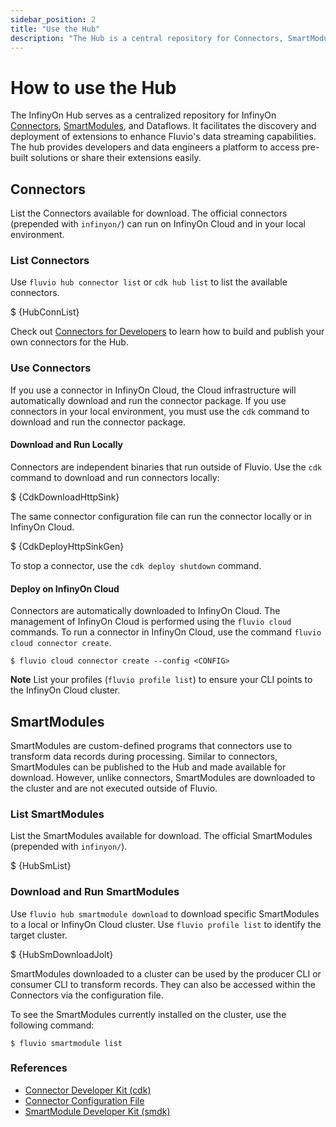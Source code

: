 ```yaml
---
sidebar_position: 2
title: "Use the Hub"
description: "The Hub is a central repository for Connectors, SmartModules, Dataflows, and more"
---
```


# How to use the Hub

The InfinyOn Hub serves as a centralized repository for InfinyOn [Connectors](#connectors), [SmartModules](#smartmodules), and Dataflows. It facilitates the discovery and deployment of extensions to enhance Fluvio's data streaming capabilities. The hub provides developers and data engineers a platform to access pre-built solutions or share their extensions easily.


## Connectors

List the Connectors available for download. The official connectors (prepended with `infinyon/`) can run on InfinyOn Cloud and in your local environment.

### List Connectors

Use `fluvio hub connector list` or `cdk hub list` to list the available connectors.

<CodeBlock language="bash" copyBehavior="fl">$ {HubConnList}</CodeBlock>

Check out [Connectors for Developers] to learn how to build and publish your own connectors for the Hub.

### Use Connectors

If you use a connector in InfinyOn Cloud, the Cloud infrastructure will automatically download and run the connector package. If you use connectors in your local environment, you must use the `cdk` command to download and run the connector package.

#### Download and Run Locally

Connectors are independent binaries that run outside of Fluvio. Use the `cdk` command to download and run connectors locally:

<CodeBlock language="bash" copyBehavior="fl">$ {CdkDownloadHttpSink}</CodeBlock>

The same connector configuration file can run the connector locally or in InfinyOn Cloud.

<CodeBlock language="bash" copyBehavior="fl">$ {CdkDeployHttpSinkGen}</CodeBlock>

To stop a connector, use the `cdk deploy shutdown` command.


#### Deploy on InfinyOn Cloud

Connectors are automatically downloaded to InfinyOn Cloud. The management of InfinyOn Cloud is performed using the `fluvio cloud` commands. To run a connector in InfinyOn Cloud, use the command `fluvio cloud connector create`.

```shell copy="fl"
$ fluvio cloud connector create --config <CONFIG>
```

**Note** List your profiles (`fluvio profile list`) to ensure your CLI points to the InfinyOn Cloud cluster.


## SmartModules

SmartModules are custom-defined programs that connectors use to transform data records during processing. Similar to connectors, SmartModules can be published to the Hub and made available for download. However, unlike connectors, SmartModules are downloaded to the cluster and are not executed outside of Fluvio.

### List SmartModules

List the SmartModules available for download. The official SmartModules (prepended with `infinyon/`).

<CodeBlock language="bash" copyBehavior="fl">$ {HubSmList}</CodeBlock>


### Download and Run SmartModules

Use `fluvio hub smartmodule download` to download specific SmartModules to a local or InfinyOn Cloud cluster. Use `fluvio profile list` to identify the target cluster.

<CodeBlock language="bash" copyBehavior="fl">$ {HubSmDownloadJolt}</CodeBlock>

SmartModules downloaded to a cluster can be used by the producer CLI or consumer CLI to transform records. They can also be accessed within the Connectors via the configuration file.

To see the SmartModules currently installed on the cluster, use the following command:

```shell copy="fl"
$ fluvio smartmodule list 
 ```

### References
- [Connector Developer Kit (cdk)]
- [Connector Configuration File]
- [SmartModule Developer Kit (smdk)]

[cdk deploy shutdown]: /connectors/developers/overview.mdx#shutdown-a-connector
[`profile`]: fluvio/cli/fluvio/profile.mdx
[Connectors for Developers]: /connectors/developers/overview.mdx
[Connector Configuration File]: connectors/configuration.mdx
[Connector Developer Kit (cdk)]: /connectors/developers/overview.mdx
[SmartModule Developer Kit (smdk)]: smartmodules/developers/overview.mdx